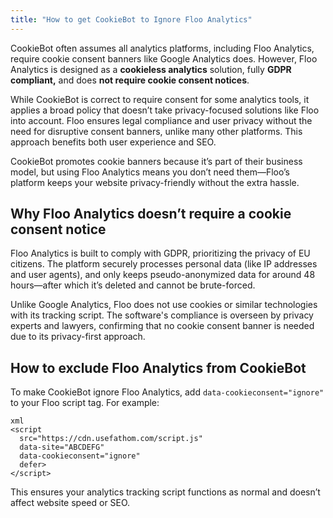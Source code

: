 ```yaml
---
title: "How to get CookieBot to Ignore Floo Analytics"
---
```


CookieBot often assumes all analytics platforms, including Floo Analytics, require cookie consent banners like Google Analytics does. However, Floo Analytics is designed as a **cookieless analytics** solution, fully **GDPR compliant,** and does **not require cookie consent notices**.

While CookieBot is correct to require consent for some analytics tools, it applies a broad policy that doesn’t take privacy-focused solutions like Floo into account. Floo ensures legal compliance and user privacy without the need for disruptive consent banners, unlike many other platforms. This approach benefits both user experience and SEO.

CookieBot promotes cookie banners because it’s part of their business model, but using Floo Analytics means you don’t need them—Floo’s platform keeps your website privacy-friendly without the extra hassle.

## Why Floo Analytics doesn’t require a cookie consent notice

Floo Analytics is built to comply with GDPR, prioritizing the privacy of EU citizens. The platform securely processes personal data (like IP addresses and user agents), and only keeps pseudo-anonymized data for around 48 hours—after which it’s deleted and cannot be brute-forced.

Unlike Google Analytics, Floo does not use cookies or similar technologies with its tracking script. The software's compliance is overseen by privacy experts and lawyers, confirming that no cookie consent banner is needed due to its privacy-first approach.

## How to exclude Floo Analytics from CookieBot

To make CookieBot ignore Floo Analytics, add `data-cookieconsent="ignore"` to your Floo script tag. For example:

```
xml
<script
  src="https://cdn.usefathom.com/script.js"
  data-site="ABCDEFG"
  data-cookieconsent="ignore"
  defer>
</script>
```

This ensures your analytics tracking script functions as normal and doesn’t affect website speed or SEO.